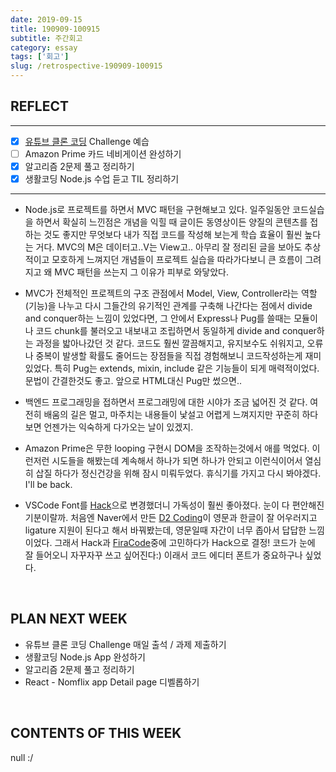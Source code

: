 ```yaml
---
date: 2019-09-15
title: 190909-100915
subtitle: 주간회고
category: essay
tags: ['회고']
slug: /retrospective-190909-100915
---
```


## REFLECT

---

- [x] [유튜브 클론 코딩](https://academy.nomadcoders.co/p/javascript-fullstack-from-zero-to-hero) Challenge 예습
- [ ] Amazon Prime 카드 네비게이션 완성하기
- [x] 알고리즘 2문제 풀고 정리하기
- [x] 생활코딩 Node.js 수업 듣고 TIL 정리하기

---

- Node.js로 프로젝트를 하면서 MVC 패턴을 구현해보고 있다. 일주일동안 코드실습을 하면서 확실히 느낀점은 개념을 익힐 때 글이든 동영상이든 양질의 콘텐츠를 접하는 것도 좋지만 무엇보다 내가 직접 코드를 작성해 보는게 학습 효율이 훨씬 높다는 거다. MVC의 M은 데이터고..V는 View고.. 아무리 잘 정리된 글을 보아도 추상적이고 모호하게 느껴지던 개념들이 프로젝트 실습을 따라가다보니 큰 흐름이 그려지고 왜 MVC 패턴을 쓰는지 그 이유가 피부로 와닿았다.

- MVC가 전체적인 프로젝트의 구조 관점에서 Model, View, Controller라는 역할(기능)을 나누고 다시 그들간의 유기적인 관계를 구축해 나간다는 점에서 divide and conquer하는 느낌이 있었다면, 그 안에서 Express나 Pug를 쓸때는 모듈이나 코드 chunk를 불러오고 내보내고 조립하면서 동일하게 divide and conquer하는 과정을 밟아나갔던 것 같다. 코드도 훨씬 깔끔해지고, 유지보수도 쉬워지고, 오류나 중복이 발생할 확률도 줄어드는 장점들을 직접 경험해보니 코드작성하는게 재미있었다. 특히 Pug는 extends, mixin, include 같은 기능들이 되게 매력적이었다. 문법이 간결한것도 좋고. 앞으로 HTML대신 Pug만 썼으면..

- 백엔드 프로그래밍을 접하면서 프로그래밍에 대한 시야가 조금 넓어진 것 같다. 여전히 배움의 길은 멀고, 마주치는 내용들이 낯설고 어렵게 느껴지지만 꾸준히 하다보면 언젠가는 익숙하게 다가오는 날이 있겠지.

- Amazon Prime은 무한 looping 구현시 DOM을 조작하는것에서 애를 먹었다. 이런저런 시도들을 해봤는데 계속해서 하나가 되면 하나가 안되고 이런식이어서 열심히 삽질 하다가 정신건강을 위해 잠시 미뤄두었다. 휴식기를 가지고 다시 봐야겠다. I'll be back.

- VSCode Font를 [Hack](https://github.com/source-foundry/Hack)으로 변경했더니 가독성이 훨씬 좋아졌다. 눈이 다 편안해진 기분이랄까.
  처음엔 Naver에서 만든 [D2 Coding](https://github.com/naver/d2codingfont)이 영문과 한글이 잘 어우러지고 ligature 지원이 된다고 해서 바꿔봤는데, 영문일때 자간이 너무 좁아서 답답한 느낌이었다. 그래서 Hack과 [FiraCode](https://github.com/tonsky/FiraCode)중에 고민하다가 Hack으로 결정! 코드가 눈에 잘 들어오니 자꾸자꾸 쓰고 싶어진다:) 이래서 코드 에디터 폰트가 중요하구나 싶었다.

&nbsp;

## PLAN NEXT WEEK

- 유튜브 클론 코딩 Challenge 매일 출석 / 과제 제출하기
- 생활코딩 Node.js App 완성하기
- 알고리즘 2문제 풀고 정리하기
- React - Nomflix app Detail page 디벨롭하기

&nbsp;

## CONTENTS OF THIS WEEK

null :/
